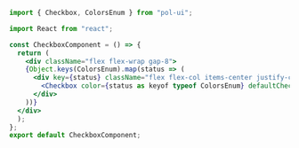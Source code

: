 ```jsx
import { Checkbox, ColorsEnum } from "pol-ui";

import React from "react";

const CheckboxComponent = () => {
  return (
    <div className="flex flex-wrap gap-8">
    {Object.keys(ColorsEnum).map(status => (
      <div key={status} className="flex flex-col items-center justify-center">
        <Checkbox color={status as keyof typeof ColorsEnum} defaultChecked label={status} />
      </div>
    ))}
  </div>
  );
};
export default CheckboxComponent;
```
